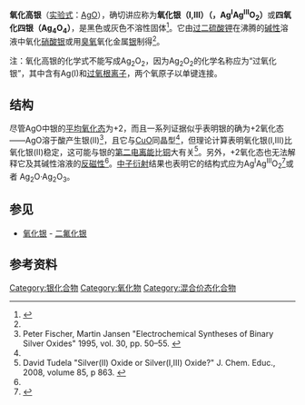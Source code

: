 {{Chembox
|   Name = 氧化高银
|   ImageFile = AgO.png
|   ImageSize = 
|   ImageName = 氧化高银
|IUPACName = silver(I,III) oxide
| OtherNames = 一氧化银、氧化银(I,III)、氧化银(II)、四氧化四银
| Section1 = {{Chembox Identifiers
| CASNo = 1301-96-8
| CASNo_Ref = {{cascite|correct|CAS}}
| SMILES = [Ag+].[O-2].[Ag+3].[O-2]
}}
| Section2 = {{Chembox Properties
|   Formula = AgO <br/>Ag<sub>2</sub>O·Ag<sub>2</sub>O<sub>3</sub>
|   MolarMass = 123.867 
|   Appearance = 灰色或黑色粉末
|   Density = 7.44 g/cm<sup>3</sup> (固)
|   MeltingPt = 100 °C 分解
|   BoilingPt =
|   Solubility = 0.0027 g/100 mL
|   SolubleOther = 可溶于[[碱|碱]]<ref name="inorg" />{{rp|602}}
  }}
}}
'''氧化高银'''（[[实验式|实验式]]：[[银|Ag]][[氧|O]]），确切讲应称为'''氧化银（I,III）（{{lang-en|Silver(I,III) oxide}}，Ag<sup>I</sup>Ag<sup>III</sup>O<sub>2</sub>）'''或'''四氧化四银（Ag<sub>4</sub>O<sub>4</sub>）'''，是黑色或灰色不溶性固体<ref name="inorg">{{cite book|author=张青莲主编 |coauthors=钟兴厚等 |title=无机化学丛书 第六卷 |year=1995 |publisher=科学出版社 |isbn=9787030305473 }}</ref>{{rp|602}}。它由[[过二硫酸钾|过二硫酸钾]]在沸腾的[[碱性|碱性]]溶液中氧化[[硝酸银|硝酸银]]或用[[臭氧|臭氧]]氧化金属[[银|银]]制得<ref name="inorg" />{{rp|602}}。

注：氧化高银的化学式不能写成Ag<sub>2</sub>O<sub>2</sub>，因为Ag<sub>2</sub>O<sub>2</sub>的化学名称应为“过氧化银”，其中含有Ag(I)和[[过氧化物|过氧根离子]]，两个氧原子以单键连接。

== 结构 ==
尽管AgO中银的[[氧化态|平均氧化态]]为+2，而且一系列证据似乎表明银的确为+2氧化态——AgO溶于酸产生银(II)<ref> Peter Fischer, Martin Jansen "Electrochemical Syntheses of Binary Silver Oxides" 1995, vol. 30, pp. 50–55.  {{DOI|10.1002/9780470132616.ch11}}</ref>，且它与[[氧化铜|CuO]]同晶型<ref name="inorg" />{{rp|602}}，但理论计算表明氧化银(I,III)比氧化银(II)稳定，这可能与银的[[电离能|第二电离能]]比[[铜|铜]]大有关<ref>David Tudela "Silver(II) Oxide or Silver(I,III) Oxide?"  J. Chem. Educ., 2008, volume 85, p 863. {{DOI| 10.1021/ed085p863}}</ref>。另外，+2氧化态也无法解释它及其碱性溶液的[[反磁性|反磁性]]<ref name="inorg" />{{rp|602}}。[[中子衍射|中子衍射]]结果也表明它的结构式应为Ag<sup>I</sup>Ag<sup>III</sup>O<sub>2</sub><ref>{{Greenwood&Earnshaw}}</ref>{{rp|1181}}或者 Ag<sub>2</sub>O·Ag<sub>2</sub>O<sub>3</sub>。

== 参见 ==
* [[氧化银|氧化银]] - [[二氟化银|二氟化银]]

== 参考资料 ==
{{reflist}}
{{inorganic-compound-stub}}

{{银化合物}}
{{氧化物}}

[[Category:银化合物|Category:银化合物]]
[[Category:氧化物|Category:氧化物]]
[[Category:混合价态化合物|Category:混合价态化合物]]